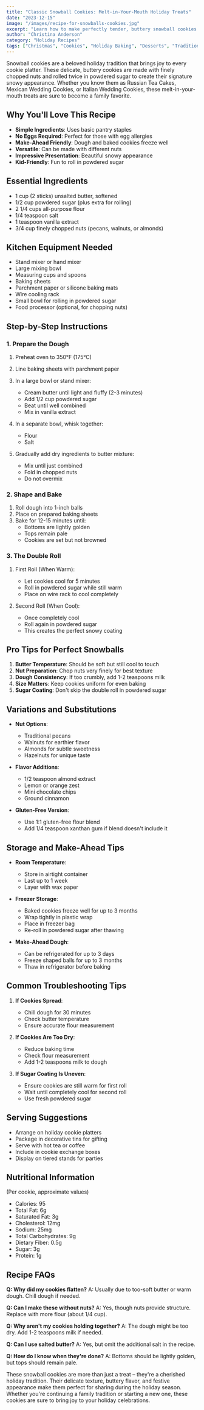 ```yaml
---
title: "Classic Snowball Cookies: Melt-in-Your-Mouth Holiday Treats"
date: "2023-12-15"
image: "/images/recipe-for-snowballs-cookies.jpg"
excerpt: "Learn how to make perfectly tender, buttery snowball cookies rolled in powdered sugar. These classic holiday cookies, also known as Russian Tea Cakes or Mexican Wedding Cookies, are a must-have for your Christmas cookie collection."
author: "Christina Anderson"
category: "Holiday Recipes"
tags: ["Christmas", "Cookies", "Holiday Baking", "Desserts", "Traditional"]
---
```


Snowball cookies are a beloved holiday tradition that brings joy to every cookie platter. These delicate, buttery cookies are made with finely chopped nuts and rolled twice in powdered sugar to create their signature snowy appearance. Whether you know them as Russian Tea Cakes, Mexican Wedding Cookies, or Italian Wedding Cookies, these melt-in-your-mouth treats are sure to become a family favorite.

## Why You'll Love This Recipe

- **Simple Ingredients**: Uses basic pantry staples
- **No Eggs Required**: Perfect for those with egg allergies
- **Make-Ahead Friendly**: Dough and baked cookies freeze well
- **Versatile**: Can be made with different nuts
- **Impressive Presentation**: Beautiful snowy appearance
- **Kid-Friendly**: Fun to roll in powdered sugar

## Essential Ingredients

- 1 cup (2 sticks) unsalted butter, softened
- 1/2 cup powdered sugar (plus extra for rolling)
- 2 1/4 cups all-purpose flour
- 1/4 teaspoon salt
- 1 teaspoon vanilla extract
- 3/4 cup finely chopped nuts (pecans, walnuts, or almonds)

## Kitchen Equipment Needed

- Stand mixer or hand mixer
- Large mixing bowl
- Measuring cups and spoons
- Baking sheets
- Parchment paper or silicone baking mats
- Wire cooling rack
- Small bowl for rolling in powdered sugar
- Food processor (optional, for chopping nuts)

## Step-by-Step Instructions

### 1. Prepare the Dough

1. Preheat oven to 350°F (175°C)
2. Line baking sheets with parchment paper
3. In a large bowl or stand mixer:
   - Cream butter until light and fluffy (2-3 minutes)
   - Add 1/2 cup powdered sugar
   - Beat until well combined
   - Mix in vanilla extract

4. In a separate bowl, whisk together:
   - Flour
   - Salt

5. Gradually add dry ingredients to butter mixture:
   - Mix until just combined
   - Fold in chopped nuts
   - Do not overmix

### 2. Shape and Bake

1. Roll dough into 1-inch balls
2. Place on prepared baking sheets
3. Bake for 12-15 minutes until:
   - Bottoms are lightly golden
   - Tops remain pale
   - Cookies are set but not browned

### 3. The Double Roll

1. First Roll (When Warm):
   - Let cookies cool for 5 minutes
   - Roll in powdered sugar while still warm
   - Place on wire rack to cool completely

2. Second Roll (When Cool):
   - Once completely cool
   - Roll again in powdered sugar
   - This creates the perfect snowy coating

## Pro Tips for Perfect Snowballs

1. **Butter Temperature**: Should be soft but still cool to touch
2. **Nut Preparation**: Chop nuts very finely for best texture
3. **Dough Consistency**: If too crumbly, add 1-2 teaspoons milk
4. **Size Matters**: Keep cookies uniform for even baking
5. **Sugar Coating**: Don't skip the double roll in powdered sugar

## Variations and Substitutions

- **Nut Options**: 
  - Traditional pecans
  - Walnuts for earthier flavor
  - Almonds for subtle sweetness
  - Hazelnuts for unique taste

- **Flavor Additions**:
  - 1/2 teaspoon almond extract
  - Lemon or orange zest
  - Mini chocolate chips
  - Ground cinnamon

- **Gluten-Free Version**:
  - Use 1:1 gluten-free flour blend
  - Add 1/4 teaspoon xanthan gum if blend doesn't include it

## Storage and Make-Ahead Tips

- **Room Temperature**: 
  - Store in airtight container
  - Last up to 1 week
  - Layer with wax paper

- **Freezer Storage**:
  - Baked cookies freeze well for up to 3 months
  - Wrap tightly in plastic wrap
  - Place in freezer bag
  - Re-roll in powdered sugar after thawing

- **Make-Ahead Dough**:
  - Can be refrigerated for up to 3 days
  - Freeze shaped balls for up to 3 months
  - Thaw in refrigerator before baking

## Common Troubleshooting Tips

1. **If Cookies Spread**:
   - Chill dough for 30 minutes
   - Check butter temperature
   - Ensure accurate flour measurement

2. **If Cookies Are Too Dry**:
   - Reduce baking time
   - Check flour measurement
   - Add 1-2 teaspoons milk to dough

3. **If Sugar Coating Is Uneven**:
   - Ensure cookies are still warm for first roll
   - Wait until completely cool for second roll
   - Use fresh powdered sugar

## Serving Suggestions

- Arrange on holiday cookie platters
- Package in decorative tins for gifting
- Serve with hot tea or coffee
- Include in cookie exchange boxes
- Display on tiered stands for parties

## Nutritional Information
(Per cookie, approximate values)
- Calories: 95
- Total Fat: 6g
- Saturated Fat: 3g
- Cholesterol: 12mg
- Sodium: 25mg
- Total Carbohydrates: 9g
- Dietary Fiber: 0.5g
- Sugar: 3g
- Protein: 1g

## Recipe FAQs

**Q: Why did my cookies flatten?**
A: Usually due to too-soft butter or warm dough. Chill dough if needed.

**Q: Can I make these without nuts?**
A: Yes, though nuts provide structure. Replace with more flour (about 1/4 cup).

**Q: Why aren't my cookies holding together?**
A: The dough might be too dry. Add 1-2 teaspoons milk if needed.

**Q: Can I use salted butter?**
A: Yes, but omit the additional salt in the recipe.

**Q: How do I know when they're done?**
A: Bottoms should be lightly golden, but tops should remain pale.

These snowball cookies are more than just a treat – they're a cherished holiday tradition. Their delicate texture, buttery flavor, and festive appearance make them perfect for sharing during the holiday season. Whether you're continuing a family tradition or starting a new one, these cookies are sure to bring joy to your holiday celebrations.
